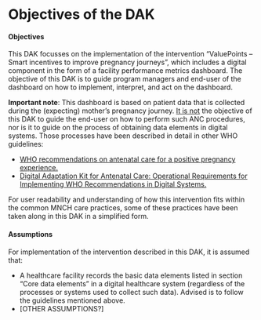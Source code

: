 # Objectives of the DAK

#### Objectives
This DAK focusses on the implementation of the intervention “ValuePoints – Smart incentives to improve pregnancy journeys”, which includes a digital component in the form of a facility performance metrics dashboard. The objective of this DAK is to guide program managers and end-user of the dashboard on how to implement, interpret, and act on the dashboard.

**Important note**: This dashboard is based on patient data that is collected during the (expecting) mother’s pregnancy journey. <u>It is not</u> the objective of this DAK to guide the end-user on how to perform such ANC procedures, nor is it to guide on the process of obtaining data elements in digital systems. Those processes have been described in detail in other WHO guidelines:

-	[WHO recommendations on antenatal care for a positive pregnancy experience.](https://www.who.int/publications/i/item/9789241549912)
-	[Digital Adaptation Kit for Antenatal Care: Operational Requirements for Implementing WHO Recommendations in Digital Systems.](https://www.aidsdatahub.org/sites/default/files/resource/who-digital-adaptation-kit-antenatal-care-2021.pdf) 

For user readability and understanding of how this intervention fits within the common MNCH care practices, some of these practices have been taken along in this DAK in a simplified form.

#### Assumptions
For implementation of the intervention described in this DAK, it is assumed that:

- A healthcare facility records the basic data elements listed in section “Core data elements” in a digital healthcare system (regardless of the processes or systems used to collect such data). Advised is to follow the guidelines mentioned above.
- [OTHER ASSUMPTIONS?]